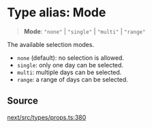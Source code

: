 # Type alias: Mode

> **Mode**: `"none"` \| `"single"` \| `"multi"` \| `"range"`

The available selection modes.

- `none` (default): no selection is allowed.
- `single`: only one day can be selected.
- `multi`: multiple days can be selected.
- `range`: a range of days can be selected.

## Source

[next/src/types/props.ts:380](https://github.com/gpbl/react-day-picker/blob/56bfb649e/next/src/types/props.ts#L380)
